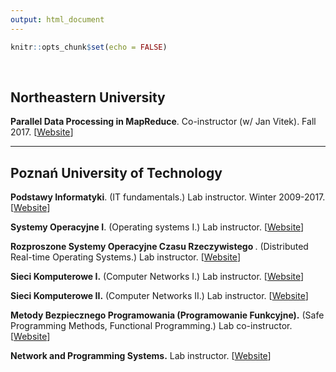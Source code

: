 ```yaml
---
output: html_document
---
```


```r
knitr::opts_chunk$set(echo = FALSE)
```

<br/>

## Northeastern University

**Parallel Data Processing in MapReduce**. 
Co-instructor (w/ Jan Vitek). Fall 2017.
[[Website](http://janvitek.org/pdpmr/f17/)]

<hr/>

## Poznań University of Technology

**Podstawy Informatyki**. 
(IT fundamentals.) 
Lab instructor. Winter 2009-2017. 
[[Website](http://www.cs.put.poznan.pl/ksiek/pi/pi.html)]

**Systemy Operacyjne I**. 
(Operating systems I.)
Lab instructor.
[[Website](http://www.cs.put.poznan.pl/ksiek/sop/sop.html)]

**Rozproszone Systemy Operacyjne Czasu Rzeczywistego **. 
(Distributed Real-time Operating Systems.)
Lab instructor.
[[Website](http://www.cs.put.poznan.pl/ksiek/rsocr/rsocr.html)]

**Sieci Komputerowe I.** 
(Computer Networks I.)
Lab instructor.
[[Website](http://www.cs.put.poznan.pl/ksiek/sk/sk.html)]

**Sieci Komputerowe II.** 
(Computer Networks II.)
Lab instructor.
[[Website](http://www.cs.put.poznan.pl/ksiek/sk2/sk2.html)]

**Metody Bezpiecznego Programowania (Programowanie Funkcyjne).** 
(Safe Programming Methods, Functional Programming.)
Lab co-instructor.
[[Website](http://www.cs.put.poznan.pl/ksiek/fp/fp.html)]

**Network and Programming Systems.**
Lab instructor.
[[Website](http://www.cs.put.poznan.pl/ksiek/naps/naps.html)]


